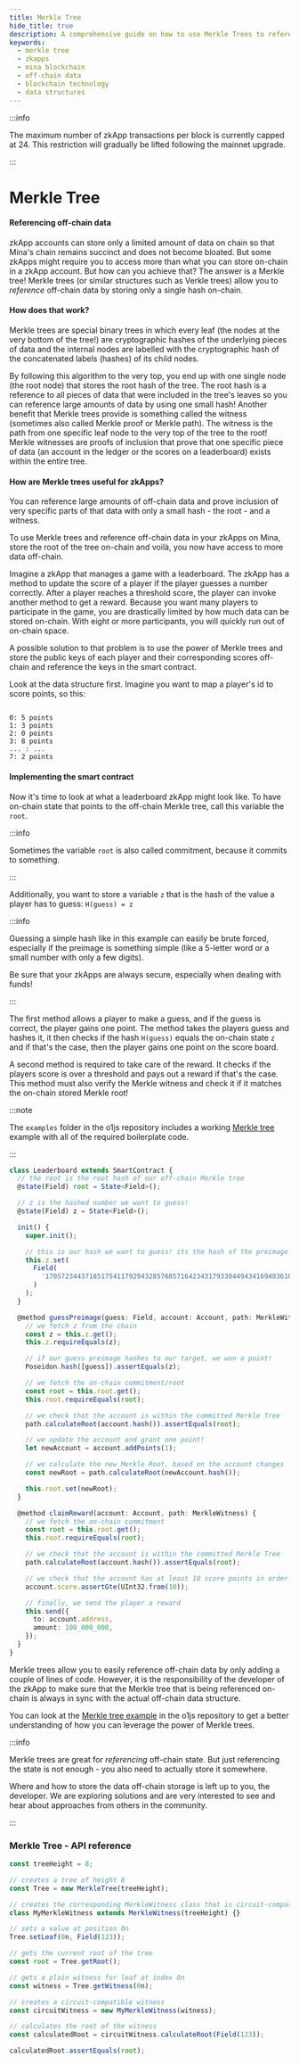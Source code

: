 ```yaml
---
title: Merkle Tree
hide_title: true
description: A comprehensive guide on how to use Merkle Trees to reference off-chain data in zkApps on Mina. Understand the Merkle Tree algorithm, implementation, and significance in managing large data.
keywords:
  - merkle tree
  - zkapps
  - mina blockchain
  - off-chain data
  - blockchain technology
  - data structures
---
```


:::info

The maximum number of zkApp transactions per block is currently capped at 24. This restriction will gradually be lifted following the mainnet upgrade.

:::

# Merkle Tree

#### Referencing off-chain data

zkApp accounts can store only a limited amount of data on chain so that Mina's chain remains succinct and does not become bloated. 
But some zkApps might require you to access more than what you can store on-chain in a zkApp account.
But how can you achieve that? The answer is a Merkle tree! Merkle trees (or similar structures such as Verkle trees) allow you to _reference_ off-chain data by storing only a single hash on-chain.

#### How does that work?

Merkle trees are special binary trees in which every leaf (the nodes at the very bottom of the tree!) are cryptographic hashes of the underlying pieces of data and the internal nodes are labelled with the cryptographic hash of the concatenated labels (hashes) of its child nodes.

By following this algorithm to the very top, you end up with one single node (the root node) that stores the root hash of the tree. The root hash is a reference to all pieces of data that were included in the tree's leaves so you can reference large amounts of data by using one small hash! Another benefit that Merkle trees provide is something called the witness (sometimes also called Merkle proof or Merkle path). The witness is the path from one specific leaf node to the very top of the tree to the root! Merkle witnesses are proofs of inclusion that prove that one specific piece of data (an account in the ledger or the scores on a leaderboard) exists within the entire tree.

#### How are Merkle trees useful for zkApps?

You can reference large amounts of off-chain data and prove inclusion of very specific parts of that data with only a small hash - the root - and a witness.

To use Merkle trees and reference off-chain data in your zkApps on Mina, store the root of the tree on-chain and voilà,
you now have access to more data off-chain.

Imagine a zkApp that manages a game with a leaderboard. The zkApp has a method to update the score of a player if the player guesses a number correctly.
After a player reaches a threshold score, the player can invoke another method to get a reward. Because you want many players to participate in the game,
you are drastically limited by how much data can be stored on-chain. With eight or more participants, you will quickly run out of on-chain space.

A possible solution to that problem is to use the power of Merkle trees and store the public keys of each player and their corresponding scores off-chain and reference the keys in the smart contract.

Look at the data structure first. Imagine you want to map a player's id to score points, so this:

```

0: 5 points
1: 3 points
2: 0 points
3: 8 points
... : ...
7: 2 points

```

#### Implementing the smart contract

Now it's time to look at what a leaderboard zkApp might look like. To have on-chain state that points to the off-chain Merkle tree, call this variable the `root`.

:::info

Sometimes the variable `root` is also called commitment, because it commits to something.

:::

Additionally, you want to store a variable `z` that is the hash of the value a player has to guess: `H(guess) = z`

:::info

Guessing a simple hash like in this example can easily be brute forced, especially if the preimage is something simple (like a 5-letter word or a small number with only a few digits).

Be sure that your zkApps are always secure, especially when dealing with funds!

:::

The first method allows a player to make a guess, and if the guess is correct, the player gains one point.
The method takes the players guess and hashes it, it then checks if the hash `H(guess)` equals the on-chain state `z` and if that's the case, then the player gains one point on the score board.

A second method is required to take care of the reward. It checks if the players score is over a threshold and pays out a reward if that's the case.
This method must also verify the Merkle witness and check it if it matches the on-chain stored Merkle root!

:::note

The `examples` folder in the o1js repository includes a working [Merkle tree](https://github.com/o1-labs/o1js/tree/main/src/examples/zkapps/merkle_tree) example with all of the required boilerplate code.

:::

```ts
class Leaderboard extends SmartContract {
  // the root is the root hash of our off-chain Merkle tree
  @state(Field) root = State<Field>();

  // z is the hashed number we want to guess!
  @state(Field) z = State<Field>();

  init() {
    super.init();

    // this is our hash we want to guess! its the hash of the preimage "22", but keep it a secret!
    this.z.set(
      Field(
        '17057234437185175411792943285768571642343179330449434169483610110583519635705'
      )
    );
  }

  @method guessPreimage(guess: Field, account: Account, path: MerkleWitness) {
    // we fetch z from the chain
    const z = this.z.get();
    this.z.requireEquals(z);

    // if our guess preimage hashes to our target, we won a point!
    Poseidon.hash([guess]).assertEquals(z);

    // we fetch the on-chain commitment/root
    const root = this.root.get();
    this.root.requireEquals(root);

    // we check that the account is within the committed Merkle Tree
    path.calculateRoot(account.hash()).assertEquals(root);

    // we update the account and grant one point!
    let newAccount = account.addPoints(1);

    // we calculate the new Merkle Root, based on the account changes
    const newRoot = path.calculateRoot(newAccount.hash());

    this.root.set(newRoot);
  }

  @method claimReward(account: Account, path: MerkleWitness) {
    // we fetch the on-chain commitment
    const root = this.root.get();
    this.root.requireEquals(root);

    // we check that the account is within the committed Merkle Tree
    path.calculateRoot(account.hash()).assertEquals(root);

    // we check that the account has at least 10 score points in order to claim the reward
    account.score.assertGte(UInt32.from(10));

    // finally, we send the player a reward
    this.send({
      to: account.address,
      amount: 100_000_000,
    });
  }
}
```

Merkle trees allow you to easily reference off-chain data by only adding a couple of lines of code.
However, it is the responsibility of the developer of the zkApp to make sure that the Merkle tree that is being referenced on-chain is always in sync with the actual off-chain data structure.

You can look at the [Merkle tree example](https://github.com/o1-labs/o1js/tree/main/src/examples/zkapps/merkle_tree) in the o1js repository to get a better understanding of how you can leverage the power of Merkle trees.

:::info

Merkle trees are great for _referencing_ off-chain state. But just referencing the state is not enough - you also need to actually store it somewhere.

Where and how to store the data off-chain storage is left up to you, the developer. We are exploring solutions and are very interested to see and hear about approaches from others in the community.

:::

### Merkle Tree - API reference

```ts
const treeHeight = 8;

// creates a tree of height 8
const Tree = new MerkleTree(treeHeight);

// creates the corresponding MerkleWitness class that is circuit-compatible
class MyMerkleWitness extends MerkleWitness(treeHeight) {}

// sets a value at position 0n
Tree.setLeaf(0n, Field(123));

// gets the current root of the tree
const root = Tree.getRoot();

// gets a plain witness for leaf at index 0n
const witness = Tree.getWitness(0n);

// creates a circuit-compatible witness
const circuitWitness = new MyMerkleWitness(witness);

// calculates the root of the witness
const calculatedRoot = circuitWitness.calculateRoot(Field(123));

calculatedRoot.assertEquals(root);
```
